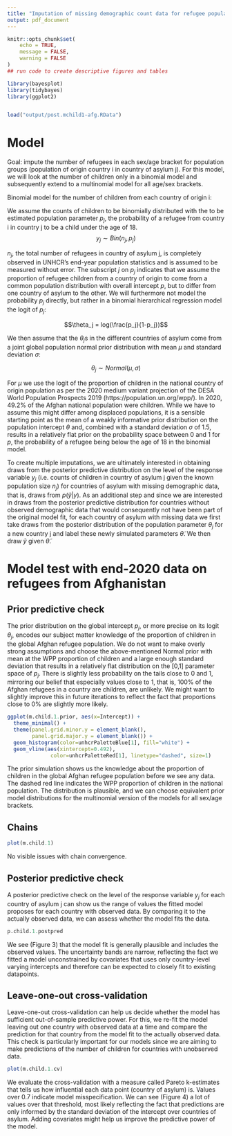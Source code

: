```yaml
---
title: "Imputation of missing demographic count data for refugee populations"
output: pdf_document
---
```


```r
knitr::opts_chunk$set(
	echo = TRUE,
	message = FALSE,
	warning = FALSE
)
## run code to create descriptive figures and tables

library(bayesplot)
library(tidybayes)
library(ggplot2)


load("output/post.mchild1-afg.RData")

```


# Model

Goal: impute the number of refugees in each sex/age bracket for population groups (population of origin country i in country of asylum j). For this model, we will look at the number of children only in a binomial model and subsequently extend to a multinomial model for all age/sex brackets. 

Binomial model for the number of children from each country of origin i:

We assume the counts of children to be binomially distributed with the to be estimated population parameter $p_j$, the probability of a refugee from country i in country j to be a child under the age of 18. 
$$y_j\sim Bin(n_j, p_j)$$

$n_j$, the total number of refugees in country of asylum j, is completely observed in UNHCR's end-year population statistics and is assumed to be measured without error. The subscript $j$ on $p_j$ indicates that we assume the proportion of refugee children from a country of origin to come from a common population distribution with overall intercept $p$, but to differ from one country of asylum to the other. We will furthermore not model the probability $p_j$ directly, but rather in a binomial hierarchical regression model the logit of $p_j$: 

$$\theta_j = log(\frac{p_j}{1-p_j})$$

We then assume that the $\theta_j$s in the different countries of asylum come from a joint global population normal prior distribution with mean $\mu$ and standard deviation $\sigma$:

$$\theta_j\sim Normal(\mu, \sigma)$$

For $\mu$ we use the logit of the proportion of children in the national country of origin population as per the 2020 medium variant projection of the DESA World Population Prospects 2019 (https://population.un.org/wpp/). In 2020, 49.2% of the Afghan national population were children. While we have to assume this might differ among displaced populations, it is a sensible starting point as the mean of a weakly informative prior distribution on the population intercept $\theta$ and, combined with a standard deviation $\sigma$ of 1.5, results in a relatively flat prior on the probability space between 0 and 1 for $p$, the probability of a refugee being below the age of 18 in the binomial model. 

To create multiple imputations, we are ultimately interested in obtaining draws from the posterior predictive distribution on the level of the response variable $y_j$ (i.e. counts of children in country of asylum j given the known population size $n_j$) for countries of asylum with missing demographic data, that is, draws from $p(\tilde{y}|y)$. As an additional step and since we are interested in draws from the posterior predictive distribution for countries without observed demographic data that would consequently not have been part of the original model fit, for each country of asylum with missing data we first take draws from the posterior distribution of the population parameter $\theta_j$ for a new country j and label these newly simulated parameters $\tilde{\theta}$. We then draw $\tilde{y}$ given  $\tilde{\theta}$.


# Model test with end-2020 data on refugees from Afghanistan


## Prior predictive check

The prior distribution on the global intercept $p_j$, or more precise on its logit $\theta_j$, encodes our subject matter knowledge of the proportion of children in the global Afghan refugee population. We do not want to make overly strong assumptions and choose the above-mentioned Normal prior with mean at the WPP proportion of children and a large enough standard deviation that results in a relatively flat distribution on the [0,1] parameter space of $p_j$. There is slightly less probability on the tails close to 0 and 1, mirroring our belief that especially values close to 1, that is, 100% of the Afghan refugees in a country are children, are unlikely. We might want to slightly improve this in future iterations to reflect the fact that proportions close to 0% are slightly more likely.

```r
ggplot(m.child.1.prior, aes(x=Intercept)) + 
  theme_minimal() +
  theme(panel.grid.minor.y = element_blank(),
        panel.grid.major.y = element_blank()) +
  geom_histogram(color=unhcrPaletteBlue[1], fill="white") +
  geom_vline(aes(xintercept=0.492),
              color=unhcrPaletteRed[1], linetype="dashed", size=1)
``` 

The prior simulation shows us the knowledge about the proportion of children in the global Afghan refugee population before we see any data. The dashed red line indicates the WPP proportion of children in the national population. The distribution is plausible, and we can choose equivalent prior model distributions for the multinomial version of the models for all sex/age brackets. 

## Chains


```r
plot(m.child.1)
``` 

No visible issues with chain convergence.

## Posterior predictive check

A posterior predictive check on the level of the response variable $y_j$ for each country of asylum j can show us the range of values the fitted model proposes for each country with observed data. By comparing it to the actually observed data, we can assess whether the model fits the data.

```r
p.child.1.postpred 
``` 


We see (Figure 3) that the model fit is generally plausible and includes the observed values. The uncertainty bands are narrow, reflecting the fact we fitted a model unconstrained by covariates that uses only country-level varying intercepts and therefore can be expected to closely fit to existing datapoints.  

## Leave-one-out cross-validation

Leave-one-out cross-validation can help us decide whether the model has sufficient out-of-sample predictive power. For this, we re-fit the model leaving out one country with observed data at a time and compare the prediction for that country from the model fit to the actually observed data. This check is particularly important for our models since we are aiming to make predictions of the number of children for countries with unobserved data.

```r
plot(m.child.1.cv)
``` 

We evaluate the cross-validation with a measure called Pareto k-estimates that tells us how influential each data point (country of asylum) is. Values over 0.7 indicate model misspecification. We can see (Figure 4) a lot of values over that threshold, most likely reflecting the fact that predictions are only informed by the standard deviation of the intercept over countries of asylum. Adding covariates might help us improve the predictive power of the model.




